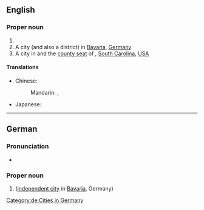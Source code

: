 ==English==
{{wikipedia|Bamberg (disambiguation)|Bamberg}}

===Proper noun===
{{en-proper noun}}

# {{surname|lang=en}}
# A city (and also a district) in [[Bavaria]], [[Germany]]
# A city in and the [[county seat]] of {{l|en|Bamberg County}}, [[South Carolina]], [[USA]]

====Translations====
{{trans-top|city in south central Germany}}
* Chinese:
*: Mandarin: {{t+|cmn|班貝格|sc=Hani}}, {{t+|cmn|班贝格|tr=Bānbèigé|sc=Hani}}
{{trans-mid}}
* Japanese: {{t-needed|ja}}
{{trans-bottom}}

{{topics|en|Cities in Germany|Cities in the United States of America|South Carolina, USA}}

----

==German==
{{wikipedia|lang=de}}

===Pronunciation===
* {{audio|De-Bamberg.ogg|Audio|lang=de}}

===Proper noun===
{{de-proper noun|n}}

# {{l|en|Bamberg}} ([[independent city]] in [[Bavaria]], Germany)

[[Category:de:Cities in Germany]]